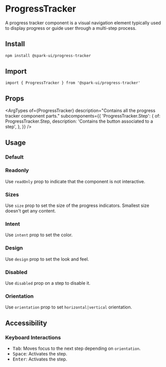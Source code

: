 


<Meta of={stories} />

# ProgressTracker

A progress tracker component is a visual navigation element typically used to display progress or guide user through a multi-step process.

## Install

```sh
npm install @spark-ui/progress-tracker
```

## Import

```tsx
import { ProgressTracker } from '@spark-ui/progress-tracker'
```

## Props

<ArgTypes
  of={ProgressTracker}
  description="Contains all the progress tracker component parts."
  subcomponents={{
    'ProgressTracker.Step': {
      of: ProgressTracker.Step,
      description: 'Contains the button associated to a step',
    },
  }}
/>

## Usage

### Default

<Canvas of={stories.Default} />

### Readonly

Use `readOnly` prop to indicate that the component is not interactive.

### Sizes

Use `size` prop to set the size of the progress indicators. Smallest size doesn't get any content.

<Canvas of={stories.Size} />

### Intent

Use `intent` prop to set the color.

### Design

Use `design` prop to set the look and feel.

### Disabled

Use `disabled` prop on a step to disable it.

### Orientation

Use `orientation` prop to set `horizontal|vertical` orientation.

## Accessibility

### Keyboard Interactions

- <Kbd>Tab</Kbd>: Moves focus to the next step depending on `orientation`.
- <Kbd>Space</Kbd>: Activates the step.
- <Kbd>Enter</Kbd>: Activates the step.
